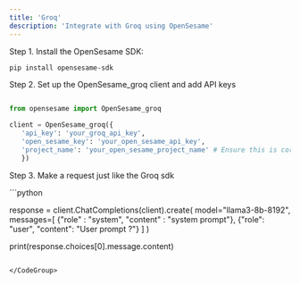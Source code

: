 ```yaml
---
title: 'Groq'
description: 'Integrate with Groq using OpenSesame'
---
```


Step 1. Install the OpenSesame SDK:

<CodeGroup>

```bash python 
pip install opensesame-sdk
```

</CodeGroup>

Step 2. Set up the OpenSesame_groq client and add API keys

<CodeGroup>

```python 

from opensesame import OpenSesame_groq   

client = OpenSesame_groq({
   'api_key': 'your_groq_api_key',
   'open_sesame_key': 'your_open_sesame_api_key',
   'project_name': 'your_open_sesame_project_name' # Ensure this is correct
   })


```
</CodeGroup>

Step 3. Make a request just like the Groq sdk

<CodeGroup>
```python 


response = client.ChatCompletions(client).create(
       model="llama3-8b-8192",
       messages=[
           {"role" : "system", "content" : "system prompt"},
           {"role": "user", "content": "User prompt ?"}
       ]
   )

print(response.choices[0].message.content)



```

</CodeGroup>